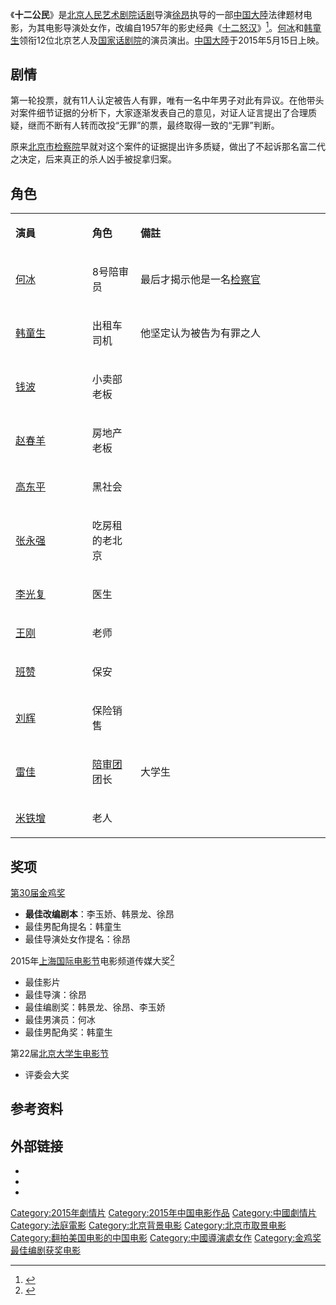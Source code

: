 {{Infobox Film
| name             = 十二公民
| original_name    = 12 Citizens
| image            = 12 Citizens.jpg
| caption          = 电影海报
| director         = [[徐昂|徐昂]]
| producer         = 王鲁娜<br />李亮文<br />徐小平<br />王强<br />沈南鹏
| writer           = [[李玉娇|李玉娇]]<br />[[韩景龙|韩景龙]]<br />徐昂
| starring         = [[何冰|何冰]]<br />[[韩童生|韩童生]]
| music            = 
| cinematography   = 蔡涛
| editing          = 王刚
| studio           = {{flagicon|CHN}} [[北京聚本文化传媒有限公司|北京聚本文化传媒有限公司]]<br />北京传世荣耀传媒文化有限公司<br />影萌（上海）文化传媒工作室<br />北京永旭良辰文化发展有限公司 
| distributor      = {{flagicon|CHN}} 兰团队河北文化传媒有限公司   
| released         = {{flagicon|CHN}} 2015年5月15日
| runtime          = 108 分钟
| country          = {{CHN}}
| language         = [[普通話|普通話]]
| budget           = 150万人民币
| gross            = 
| preceded_by     = 
| followed_by      =
| cn_name  = 
| tw_name  = 
| hk_name  = 
}}
《'''十二公民'''》是[[北京人民艺术剧院|北京人民艺术剧院]][[话剧|话剧]]导演[[徐昂|徐昂]]执导的一部[[中国大陸|中国大陸]]法律题材电影，为其电影导演处女作，改编自1957年的影史经典《[[十二怒漢_(電影)|十二怒汉]]》<ref>{{cite web |url=http://news.mtime.com/2015/05/15/1542607.html |language= |title=从《十二怒汉》到《十二公民》 好莱坞经典电影的全球演变 |publisher=Mtime时光网 |date=2015-05-18 |accessdate= |archive-date=2016-02-18 |archive-url=https://web.archive.org/web/20160218214439/http://news.mtime.com/2015/05/15/1542607.html |dead-url=no }}</ref>。[[何冰|何冰]]和[[韩童生|韩童生]]领衔12位北京艺人及[[国家话剧院|国家话剧院]]的演员演出。[[中国大陸|中国大陸]]于2015年5月15日上映。

== 剧情==
第一轮投票，就有11人认定被告人有罪，唯有一名中年男子对此有异议。在他带头对案件细节证据的分析下，大家逐渐发表自己的意见，对证人证言提出了合理质疑，继而不断有人转而改投“无罪”的票，最终取得一致的“无罪”判断。

原来[[北京市|北京市]][[检察院|检察院]]早就对这个案件的证据提出许多质疑，做出了不起诉那名富二代之决定，后来真正的杀人凶手被捉拿归案。

== 角色==
{|class="wikitable" width="57%"
|- style="background:cornflowerblue; color:white" align=center
|style="width:2%"|'''演員'''||style="width:1%"|'''角色'''||style="width:6%"|'''備註'''
|-
| [[何冰|何冰]] || 8号陪审员 || 最后才揭示他是一名[[检察官|检察官]]
|-
| [[韩童生|韩童生]] ||出租车司机||  他坚定认为被告为有罪之人
|-
|[[钱波|钱波]]||小卖部老板||
|-
|[[赵春羊|赵春羊]]||房地产老板||
|-
|[[高东平|高东平]]||黑社会||
|-
|[[张永强|张永强]]||吃房租的老北京||
|-
|[[李光复|李光复]]||医生||
|-
|[[王刚|王刚]]||老师||
|-
|[[班赞|班赞]]||保安||
|-
|[[刘辉|刘辉]]||保险销售||
|-
|[[雷佳|雷佳]]||[[陪审团|陪审团]]团长||大学生
|-
|[[米铁增|米铁增]]||老人||
|}

== 奖项 ==
[[第30届金鸡奖|第30届金鸡奖]]
*'''最佳改编剧本'''：李玉娇、韩景龙、徐昂
*最佳男配角提名：韩童生  
*最佳导演处女作提名：徐昂

2015年[[上海国际电影节|上海国际电影节]]电影频道传媒大奖<ref>{{cite web |url=http://news.mtime.com/2015/06/20/1543865.html |language= |title=上海电影节传媒大奖揭晓 |publisher=Mtime时光网 |date=2015-06-21 |accessdate= |archive-date=2016-01-29 |archive-url=https://web.archive.org/web/20160129144409/http://news.mtime.com/2015/06/20/1543865.html |dead-url=no }}</ref>
*最佳影片
*最佳导演：徐昂  
*最佳编剧奖：韩景龙、徐昂、李玉娇
*最佳男演员：何冰
*最佳男配角奖：韩童生

第22届[[北京大学生电影节|北京大学生电影节]]
*评委会大奖

== 参考资料==
{{reflist}}

== 外部链接==
* {{imdb title|3431598|十二公民}}
* {{豆瓣|24875534|十二公民}}
* {{mtime|208618|十二公民}}

{{DEFAULTSORT:SHI}}
[[Category:2015年劇情片|Category:2015年劇情片]]
[[Category:2015年中国电影作品|Category:2015年中国电影作品]]
[[Category:中國劇情片|Category:中國劇情片]]
[[Category:法庭電影|Category:法庭電影]]
[[Category:北京背景电影|Category:北京背景电影]]
[[Category:北京市取景电影|Category:北京市取景电影]]
[[Category:翻拍美国电影的中国电影|Category:翻拍美国电影的中国电影]]
[[Category:中國導演處女作|Category:中國導演處女作]]
[[Category:金鸡奖最佳编剧获奖电影|Category:金鸡奖最佳编剧获奖电影]]